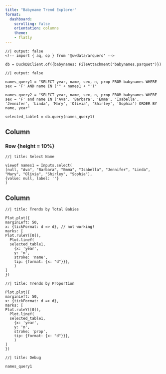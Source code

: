 ```yaml
---
title: "Babyname Trend Explorer"
format:
  dashboard:
    scrolling: false
    orientation: columns
    theme:
    - flatly
---
```


```ojs
//| output: false
<!-- import { aq, op } from '@uwdata/arquero' -->

db = DuckDBClient.of({babynames: FileAttachment("babynames.parquet")})

```

```ojs
//| output: false

names_query1 = "SELECT year, name, sex, n, prop FROM babynames WHERE sex = 'F' AND name IN ('" + names1 + "')"

names_query2 = "SELECT year, name, sex, n, prop FROM babynames WHERE sex = 'F' and name IN ('Ava', 'Barbara', 'Emma', 'Isabella', 'Jennifer', 'Linda', 'Mary', 'Olivia', 'Shirley', 'Sophia') ORDER BY name, year"

selected_table1 = db.query(names_query1)

```



## Column {width=15%}

### Row {height = 10%}

```ojs
//| title: Select Name

viewof names1 = Inputs.select(
[null, "Ava", "Barbara", "Emma", "Isabella", "Jennifer", "Linda", 
"Mary", "Olivia", "Shirley", "Sophia"],
{value: null, label: ''}
)

```

## Column {.tabset}

```ojs
//| title: Trends by Total Babies

Plot.plot({
marginLeft: 50,
x: {tickFormat: d => d}, // not working!
marks: [
Plot.ruleY([0]),
  Plot.lineY(
  selected_table1, 
    {x: 'year',
    y: 'n',
    stroke: 'name',
    tip: {format: {x: "d"}}},
    )
]
})

```

```ojs
//| title: Trends by Proportion

Plot.plot({
marginLeft: 50,
x: {tickFormat: d => d},
marks: [
Plot.ruleY([0]),
  Plot.lineY(
  selected_table1, 
    {x: 'year',
    y: 'n',
    stroke: 'prop',
    tip: {format: {x: "d"}}},
    )
]
})

```


```ojs
//| title: Debug

names_query1

```


